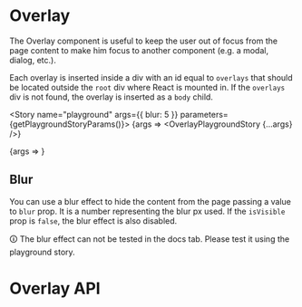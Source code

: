 
<Meta title="Components/Overlay" component={Overlay} />

# Overlay

The Overlay component is useful to keep the user out of focus from the page content to make him focus to another component (e.g. a modal, dialog, etc.).

Each overlay is inserted inside a div with an id equal to `overlays` that should be located outside the `root` div where React is mounted in. If the `overlays` div is not found, the overlay is inserted as a `body` child.

<Story name="playground" args={{ blur: 5 }} parameters={getPlaygroundStoryParams()}>
	{args => <OverlayPlaygroundStory {...args} />}
</Story>

<Canvas>
	<Story name="default" args={{}} parameters={getFixedStoryParams()}>
		{args => <OverlayDocsStory {...args} />}
	</Story>
</Canvas>

## Blur

You can use a blur effect to hide the content from the page passing a value to `blur` prop. It is a number representing the blur px used. If the `isVisible` prop is `false`, the blur effect is also disabled.

🛈 The blur effect can not be tested in the docs tab. Please test it using the playground story.

# Overlay API

<ArgsTable of={Overlay} />
